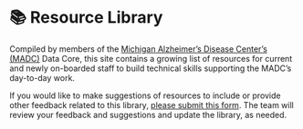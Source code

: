 # 📚 Resource Library {.unnumbered}

Compiled by members of the [Michigan Alzheimer's Disease Center's (MADC)](https://alzheimers.med.umich.edu/aboutus/) Data Core, this site contains a growing list of resources for current and newly on-boarded staff to build technical skills supporting the MADC's day-to-day work.

If you would like to make suggestions of resources to include or provide other feedback related to this library, [please submit this form](https://forms.office.com/r/Y5DYvLgYEJ). The team will review your feedback and suggestions and update the library, as needed.
